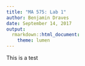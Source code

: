 ```yaml
---
title: "MA 575: Lab 1"
author: Benjamin Draves
date: September 14, 2017
output:
  rmarkdown::html_document:
    theme: lumen
---
```


This is a test 